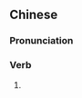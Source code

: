 {{also|下班儿}}
==Chinese==
{{zh-forms|s=下班儿|type=21}}

===Pronunciation===
{{zh-pron
|m=xiàbānr
|cat=v
}}

===Verb===
{{zh-verb}}

# {{zh-erhua form of}}